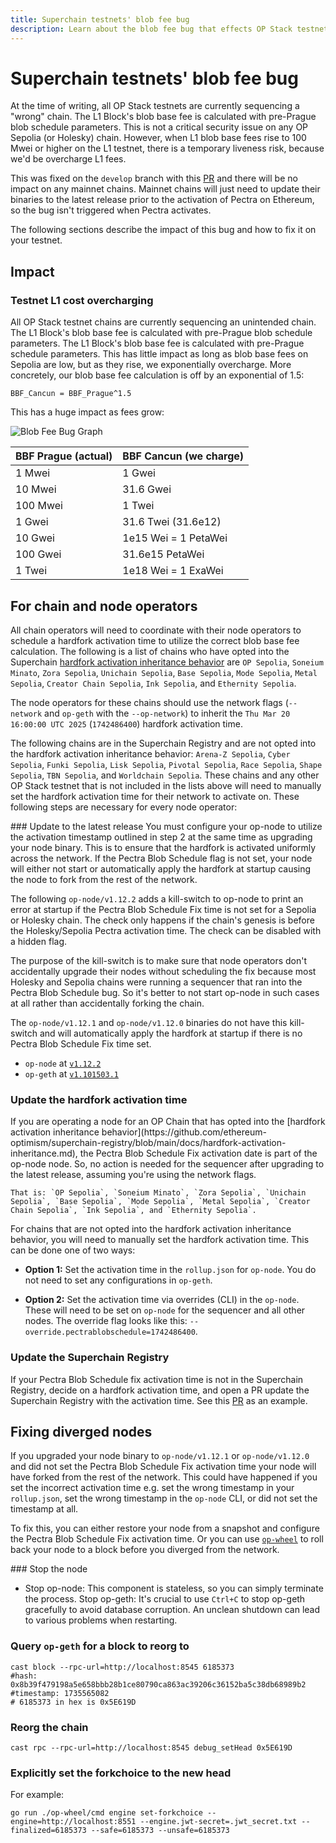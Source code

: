 ```yaml
---
title: Superchain testnets' blob fee bug
description: Learn about the blob fee bug that effects OP Stack testnets on the Superchain and how to fix it.
---
```



# Superchain testnets' blob fee bug

At the time of writing, all OP Stack testnets are currently sequencing a "wrong" chain. The L1 Block's blob base fee is calculated with pre-Prague blob schedule parameters. This is not a critical security issue on any OP Sepolia (or Holesky) chain. However, when L1 blob base fees rise to 100 Mwei or higher on the L1 testnet, there is a temporary liveness risk, because we'd be overcharge L1 fees.

This was fixed on the `develop` branch with this [PR](https://github.com/ethereum-optimism/optimism/pull/14500) and there will be no impact on any mainnet chains. Mainnet chains will just need to update their binaries to the latest release prior to the activation of Pectra on Ethereum, so the bug isn't triggered when Pectra activates.

The following sections describe the impact of this bug and how to fix it on your testnet.

## Impact

### Testnet L1 cost overcharging

All OP Stack testnet chains are currently sequencing an unintended chain. The L1 Block's blob base fee is calculated with pre-Prague blob schedule parameters. The L1 Block's blob base fee is calculated with pre-Prague schedule parameters. This has little impact as long as blob base fees on Sepolia are low, but as they rise, we exponentially overcharge. More concretely, our blob base fee calculation is off by an exponential of 1.5:

```
BBF_Cancun = BBF_Prague^1.5
```

This has a huge impact as fees grow:

<Image src="/img/notices/blob-fee-plot.png" alt="Blob Fee Bug Graph" width={600} height={600} />

| BBF Prague (actual) | BBF Cancun (we charge) |
| ------------------- | ---------------------- |
| 1 Mwei              | 1 Gwei                 |
| 10 Mwei             | 31.6 Gwei              |
| 100 Mwei            | 1 Twei                 |
| 1 Gwei              | 31.6 Twei (31.6e12)    |
| 10 Gwei             | 1e15 Wei = 1 PetaWei   |
| 100 Gwei            | 31.6e15 PetaWei        |
| 1 Twei              | 1e18 Wei = 1 ExaWei    |

## For chain and node operators

All chain operators will need to coordinate with their node operators to schedule a hardfork activation time to utilize the correct blob base fee calculation. The following is a list of chains who have opted into the Superchain [hardfork activation inheritance behavior](https://github.com/ethereum-optimism/superchain-registry/blob/main/docs/hardfork-activation-inheritance.md) are `OP Sepolia`, `Soneium Minato`, `Zora Sepolia`, `Unichain Sepolia`, `Base Sepolia`, `Mode Sepolia`, `Metal Sepolia`, `Creator Chain Sepolia`, `Ink Sepolia`, and `Ethernity Sepolia`.

The node operators for these chains should use the network flags (`--network` and `op-geth` with the `--op-network`) to inherit the `Thu Mar 20 16:00:00 UTC 2025` (`1742486400`) hardfork activation time.

The following chains are in the Superchain Registry and are not opted into the hardfork activation inheritance behavior: `Arena-Z Sepolia`, `Cyber Sepolia`, `Funki Sepolia`, `Lisk Sepolia`, `Pivotal Sepolia`, `Race Sepolia`, `Shape Sepolia`, `TBN Sepolia`, and `Worldchain Sepolia`. These chains and any other OP Stack testnet that is not included in the lists above will need to manually set the hardfork activation time for their network to activate on. These following steps are necessary for every node operator:

<Steps>
  ### Update to the latest release

  <Info>
    You must configure your op-node to utilize the activation timestamp outlined in step 2 at the same time as upgrading your node binary. This is to ensure that the hardfork is activated uniformly across the network. If the Pectra Blob Schedule flag is not set, your node will either not start or automatically apply the hardfork at startup causing the node to fork from the rest of the network.
  </Info>

  The following `op-node/v1.12.2` adds a kill-switch to op-node to print an error at startup if the Pectra Blob Schedule Fix time is not set for a Sepolia or Holesky chain. The check only happens if the chain's genesis is before the Holesky/Sepolia Pectra activation time. The check can be disabled with a hidden flag.

  The purpose of the kill-switch is to make sure that node operators don't accidentally upgrade their nodes without scheduling the fix because most Holesky and Sepolia chains were running a sequencer that ran into the Pectra Blob Schedule bug. So it's better to not start op-node in such cases at all rather than accidentally forking the chain.

  The `op-node/v1.12.1` and `op-node/v1.12.0` binaries do not have this kill-switch and will automatically apply the hardfork at startup if there is no Pectra Blob Schedule Fix time set.

  *   `op-node` at [`v1.12.2`](https://github.com/ethereum-optimism/optimism/releases/tag/op-node%2Fv1.12.2)
  *   `op-geth` at [`v1.101503.1`](https://github.com/ethereum-optimism/op-geth/releases/tag/v1.101503.1)

  ### Update the hardfork activation time

  <Info>
    If you are operating a node for an OP Chain that has opted into the [hardfork activation inheritance behavior](https://github.com/ethereum-optimism/superchain-registry/blob/main/docs/hardfork-activation-inheritance.md), the Pectra Blob Schedule Fix activation date is part of the op-node node. So, no action is needed for the sequencer after upgrading to the latest release, assuming you're using the network flags.

    That is: `OP Sepolia`, `Soneium Minato`, `Zora Sepolia`, `Unichain Sepolia`, `Base Sepolia`, `Mode Sepolia`, `Metal Sepolia`, `Creator Chain Sepolia`, `Ink Sepolia`, and `Ethernity Sepolia`.
  </Info>

  For chains that are not opted into the hardfork activation inheritance behavior, you will need to manually set the hardfork activation time. This can be done one of two ways:

  *   **Option 1:** Set the activation time in the `rollup.json` for `op-node`. You do not need to set any configurations in `op-geth`.

  *   **Option 2:** Set the activation time via overrides (CLI) in the `op-node`. These will need to be set on `op-node` for the sequencer and all other nodes. The override flag looks like this: `--override.pectrablobschedule=1742486400`.

  ### Update the Superchain Registry 

  If your Pectra Blob Schedule fix activation time is not in the Superchain Registry, decide on a hardfork activation time, and open a PR update the Superchain Registry with the activation time. See this [PR](https://github.com/ethereum-optimism/superchain-registry/pull/941) as an example.
</Steps>

## Fixing diverged nodes 

If you upgraded your node binary to `op-node/v1.12.1` or `op-node/v1.12.0` and did not set the Pectra Blob Schedule Fix activation time your node will have forked from the rest of the network. This could have happened if you set the incorrect activation time e.g. set the wrong timestamp in your `rollup.json`, set the wrong timestamp in the `op-node` CLI, or did not set the timestamp at all.

To fix this, you can either restore your node from a snapshot and configure the Pectra Blob Schedule Fix activation time. Or you can use [`op-wheel`](https://github.com/ethereum-optimism/optimism/tree/develop/op-wheel) to roll back your node to a block before you diverged from the network.

<Steps>
  ### Stop the node 

  *   Stop op-node: This component is stateless, so you can simply terminate the process.
  Stop op-geth: It's crucial to use `Ctrl+C` to stop op-geth gracefully to avoid database corruption. An unclean shutdown can lead to various problems when restarting.

  ### Query `op-geth` for a block to reorg to

  ```
  cast block --rpc-url=http://localhost:8545 6185373
  #hash: 0x8b39f479198a5e658bbb28b1ce80790ca863ac39206c36152ba5c38db68989b2
  #timestamp: 1735565082
  # 6185373 in hex is 0x5E619D
  ```

  ### Reorg the chain 

  ```
  cast rpc --rpc-url=http://localhost:8545 debug_setHead 0x5E619D
  ```
  ### Explicitly set the forkchoice to the new head 

  For example: 

  ```
  go run ./op-wheel/cmd engine set-forkchoice --engine=http://localhost:8551 --engine.jwt-secret=.jwt_secret.txt --finalized=6185373 --safe=6185373 --unsafe=6185373
  ```

</Steps>

